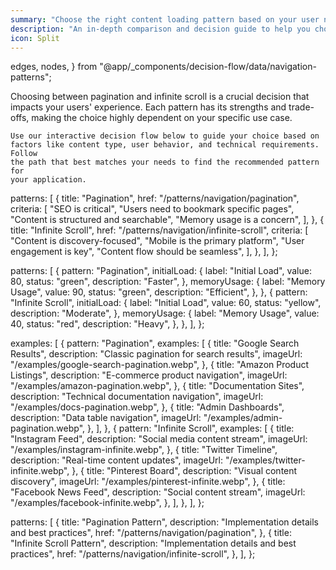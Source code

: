 ```yaml
---
summary: "Choose the right content loading pattern based on your user needs and content type"
description: "An in-depth comparison and decision guide to help you choose between pagination and infinite scroll patterns based on factors like content type, user behavior, and technical requirements."
icon: Split
---
```


  edges,
  nodes,
} from "@app/_components/decision-flow/data/navigation-patterns";

<div>
  <ComparisonHero
    title="Pagination vs Infinite Scroll"
    description="Choose the right content loading pattern based on your user needs and content type"
  />

  <div className="prose dark:prose-invert mb-10 space-y-4">
    Choosing between pagination and infinite scroll is a crucial decision that
    impacts your users' experience. Each pattern has its strengths and
    trade-offs, making the choice highly dependent on your specific use case.

    Use our interactive decision flow below to guide your choice based on
    factors like content type, user behavior, and technical requirements. Follow
    the path that best matches your needs to find the recommended pattern for
    your application.

  </div>

  <DecisionFlowSection nodes={nodes} edges={edges} />
  <ComparisonGrid patterns={comparisonData.patterns} />
  <PerformanceComparison patterns={performanceData.patterns} />
  <ExamplesGrid examples={examplesData.examples} />
  <PatternNextSteps patterns={nextStepsData.patterns} />
</div>

  patterns: [
    {
      title: "Pagination",
      href: "/patterns/navigation/pagination",
      criteria: [
        "SEO is critical",
        "Users need to bookmark specific pages",
        "Content is structured and searchable",
        "Memory usage is a concern",
      ],
    },
    {
      title: "Infinite Scroll",
      href: "/patterns/navigation/infinite-scroll",
      criteria: [
        "Content is discovery-focused",
        "Mobile is the primary platform",
        "User engagement is key",
        "Content flow should be seamless",
      ],
    },
  ],
};

  patterns: [
    {
      pattern: "Pagination",
      initialLoad: {
        label: "Initial Load",
        value: 80,
        status: "green",
        description: "Faster",
      },
      memoryUsage: {
        label: "Memory Usage",
        value: 90,
        status: "green",
        description: "Efficient",
      },
    },
    {
      pattern: "Infinite Scroll",
      initialLoad: {
        label: "Initial Load",
        value: 60,
        status: "yellow",
        description: "Moderate",
      },
      memoryUsage: {
        label: "Memory Usage",
        value: 40,
        status: "red",
        description: "Heavy",
      },
    },
  ],
};

  examples: [
    {
      pattern: "Pagination",
      examples: [
        {
          title: "Google Search Results",
          description: "Classic pagination for search results",
          imageUrl: "/examples/google-search-pagination.webp",
        },
        {
          title: "Amazon Product Listings",
          description: "E-commerce product navigation",
          imageUrl: "/examples/amazon-pagination.webp",
        },
        {
          title: "Documentation Sites",
          description: "Technical documentation navigation",
          imageUrl: "/examples/docs-pagination.webp",
        },
        {
          title: "Admin Dashboards",
          description: "Data table navigation",
          imageUrl: "/examples/admin-pagination.webp",
        },
      ],
    },
    {
      pattern: "Infinite Scroll",
      examples: [
        {
          title: "Instagram Feed",
          description: "Social media content stream",
          imageUrl: "/examples/instagram-infinite.webp",
        },
        {
          title: "Twitter Timeline",
          description: "Real-time content updates",
          imageUrl: "/examples/twitter-infinite.webp",
        },
        {
          title: "Pinterest Board",
          description: "Visual content discovery",
          imageUrl: "/examples/pinterest-infinite.webp",
        },
        {
          title: "Facebook News Feed",
          description: "Social content stream",
          imageUrl: "/examples/facebook-infinite.webp",
        },
      ],
    },
  ],
};

  patterns: [
    {
      title: "Pagination Pattern",
      description: "Implementation details and best practices",
      href: "/patterns/navigation/pagination",
    },
    {
      title: "Infinite Scroll Pattern",
      description: "Implementation details and best practices",
      href: "/patterns/navigation/infinite-scroll",
    },
  ],
};
